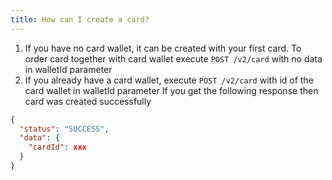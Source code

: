 ```yaml
---
title: How can I create a card?
---
```


1. If you have no card wallet, it can be created with your first card. To order card together with card wallet execute `POST /v2/card` with no data in walletId parameter
2. If you already have a card wallet, execute `POST /v2/card` with id of the card wallet in walletId parameter
If you get the following response then card was created successfully

```json
{
  "status": "SUCCESS",
  "data": {
    "cardId": xxx
  }
}
```